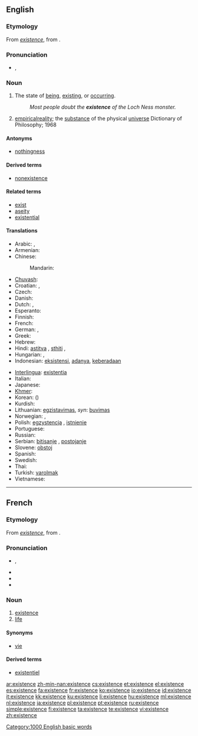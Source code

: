 {{wikipedia}}
==English==

===Etymology===
From {{etyl|fro|en}} ''[[#Old French|existence]]'', from {{etyl|LL|en}} {{term|existentia||existence|lang=la}}.

===Pronunciation===
* {{a|US}} {{IPA|/ɛɡ.ˈzɪ.stɛnts/|/ɪɡ.ˈzɪ.stɛnts/|lang=en}}, {{X-SAMPA|/Eg.'zI.stEnts/|/Ig.'zI.stEnts/|lang=en}}
*: {{audio|en-us-existence.ogg|Audio (US, California)}}

===Noun===
{{en-noun|s|-}}

# The state of [[being]], [[exist]]ing, or [[occur]]ring.
#: ''Most people doubt the '''existence''' of the Loch Ness monster.''
# [[empirical]][[ reality]]; the [[substance]] of the physical [[universe]] Dictionary of Philosophy; 1968

====Antonyms====
* [[nothingness]]

====Derived terms====
* [[nonexistence]]

====Related terms====
* [[exist]]
* [[aseity]]
* [[existential]]

====Translations====
{{trans-top|the state of being, existing, or occurring}}
* Arabic: {{t|ar|كيان|m}},  {{t|ar|دوم|m|tr=dawm}}
* Armenian: {{t-|hy|գոյություն|tr=goyut’yun}}
* Chinese:
*: Mandarin: {{t-|cmn|存在|tr=cúnzài|sc=Hani}}
* [[Chuvash]]: {{tø|cv|asd|tr=sasd|sc=Cyrl}}
* Croatian: {{t-|hr|egzistencija|f|alt=egzistèncija}}, {{t-|hr|postojanje|n|alt=póstojānje}}
* Czech: {{t+|cs|existence|f}}
* Danish: {{t|da|eksistens}}
* Dutch: {{t+|nl|bestaan|n}}, {{t+|nl|voorkomen|n}}
* Esperanto: {{t-|eo|ekzistado|xs=Esperanto}}
* Finnish: {{t-|fi|olemassaolo}}
* French: {{t+|fr|existence|f}}
* German: {{t+|de|Existenz|f}}, {{t+|de|Sein|n}}
* Greek: {{t|el|ύπαρξη|tr=íparksi}}
* Hebrew: {{t|he|קיום|tr=kiyum}}
* Hindi: [[astitva]] {{n}}, [[sthiti]] {{n}},  {{t|hi|अस्तित्व|tr=astitva|xs=Hindi}}
* Hungarian: {{t+|hu|lét}}, {{t+|hu|létezés}}
* Indonesian: [[eksistensi]], [[ada|adanya]], [[ada|keberadaan]]
{{trans-mid}}
* [[Interlingua]]: [[existentia]]
* Italian: {{t+|it|esistenza|f}}
* Japanese: {{t+|ja|存在|tr=そんざい, sonzaí}}
* [[Khmer]]:  {{t-|km|ភាពគង់មាន|tr=peap kong mean|sc=Khmr|xs=Khmer}}
* Korean: {{t-|ko|존재|tr=jonjae}} ({{t+|ko|存在}})
* Kurdish: {{ku-Arab|[[بوون]]}}
* Lithuanian: [[egzistavimas]], ''syn'': [[buvimas]]
* Norwegian: {{t|no|eksistens|m}},  {{t|no|tilværelse|m}}
* Polish: [[egzystencja]] {{f}}, [[istnienie]] {{n}}
* Portuguese: {{t+|pt|existência|f}}
* Russian: {{t+|ru|существование|n|tr=suščestvovánije}}
* Serbian: [[bitisanje]] {{n}}, [[postojanje]] {{n}}
* Slovene: [[obstoj]] {{m}}
* Spanish: {{t+|es|existencia|f}}
* Swedish: {{t+|sv|existens|c}}
* Thai: {{t|th|ชีพ|tr=chêep}}
* Turkish: [[varolmak]]
* Vietnamese: {{t|vi|sự tồn tại|xs=Vietnamese}}
{{trans-bottom}}

[[Category:1000 English basic words]]

----

==French==

===Etymology===
From {{etyl|fro|fr}} ''[[#Old French|existence]]'', from {{etyl|LL|fr}} {{term|existentia||existence|lang=la}}.

===Pronunciation===
* {{IPA|/ɛɡ.zis.tɑ̃s/|lang=fr}}, {{X-SAMPA|/Eg.zis.tA~s/|lang=fr}}
*: {{audio|Fr-existence.ogg|Audio (France, Paris)}}
* {{rhymes|ɑ̃s|lang=fr}}
* {{homophones|existences|lang=fr}}
* {{hyphenation|eg|zis|tence|lang=fr}}

===Noun===
{{fr-noun|f}}

# [[#Noun|existence]]
# [[life]]

====Synonyms====
* {{sense|life}} [[vie]]

====Derived terms====
* [[existentiel]]

[[ar:existence]]
[[zh-min-nan:existence]]
[[cs:existence]]
[[et:existence]]
[[el:existence]]
[[es:existence]]
[[fa:existence]]
[[fr:existence]]
[[ko:existence]]
[[io:existence]]
[[id:existence]]
[[it:existence]]
[[kk:existence]]
[[ku:existence]]
[[li:existence]]
[[hu:existence]]
[[ml:existence]]
[[nl:existence]]
[[ja:existence]]
[[pl:existence]]
[[pt:existence]]
[[ru:existence]]
[[simple:existence]]
[[fi:existence]]
[[ta:existence]]
[[te:existence]]
[[vi:existence]]
[[zh:existence]]